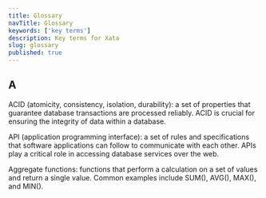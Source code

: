 ```yaml
---
title: Glossary
navTitle: Glossary
keywords: ['key terms']
description: Key terms for Xata
slug: glossary
published: true
---
```


## A

ACID (atomicity, consistency, isolation, durability): a set of properties that guarantee database transactions are processed reliably. ACID is crucial for ensuring the integrity of data within a database.

API (application programming interface): a set of rules and specifications that software applications can follow to communicate with each other. APIs play a critical role in accessing database services over the web.

Aggregate functions: functions that perform a calculation on a set of values and return a single value. Common examples include SUM(), AVG(), MAX(), and MIN().
